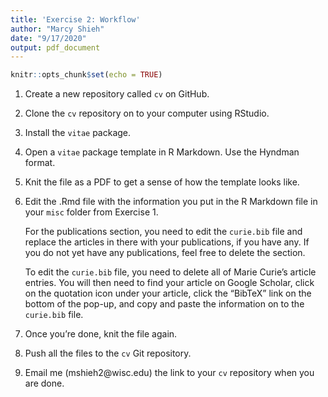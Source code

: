 ```yaml
---
title: 'Exercise 2: Workflow'
author: "Marcy Shieh"
date: "9/17/2020"
output: pdf_document
---
```


```r
knitr::opts_chunk$set(echo = TRUE)
```

1. Create a new repository called `cv` on GitHub.

2. Clone the `cv` repository on to your computer using RStudio.

3. Install the `vitae` package. 

4. Open a `vitae` package template in R Markdown. Use the Hyndman format.

5. Knit the file as a PDF to get a sense of how the template looks like.

6. Edit the .Rmd file with the information you put in the R Markdown file in your `misc` folder from Exercise 1.

    For the publications section, you need to edit the `curie.bib` file and replace the articles in there with your publications, if you have any. If you do not yet have any publications, feel free to delete the section.
    
    To edit the `curie.bib` file, you need to delete all of Marie Curie's article entries. You will then need to find your article on Google Scholar, click on the quotation icon under your article, click the "BibTeX" link on the bottom of the pop-up, and copy and paste the information on to the `curie.bib` file.
    
7. Once you're done, knit the file again.

8. Push all the files to the `cv` Git repository.

9.  Email me (mshieh2@wisc.edu) the link to your `cv` repository when you are done.
